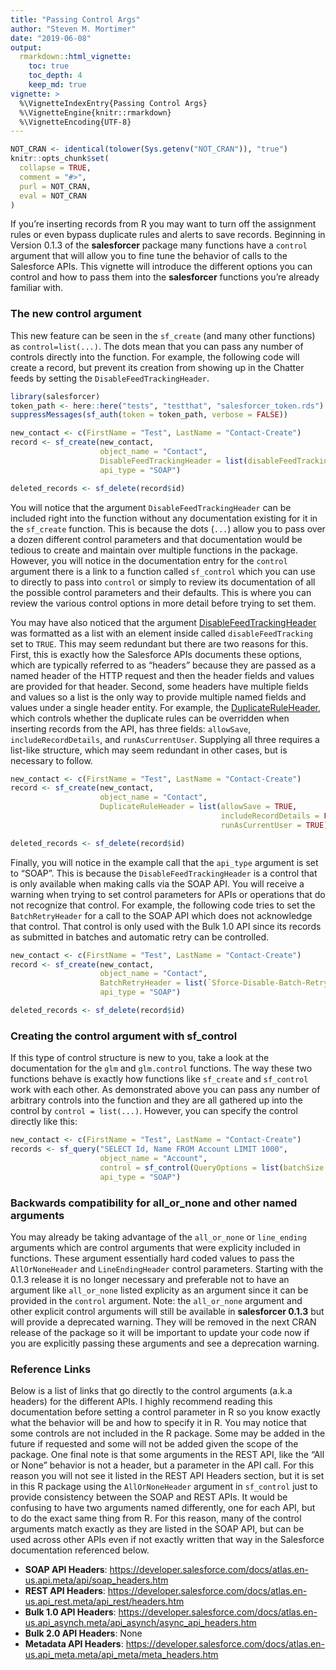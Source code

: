 ```yaml
---
title: "Passing Control Args"
author: "Steven M. Mortimer"
date: "2019-06-08"
output:
  rmarkdown::html_vignette:
    toc: true
    toc_depth: 4
    keep_md: true
vignette: >
  %\VignetteIndexEntry{Passing Control Args}
  %\VignetteEngine{knitr::rmarkdown}
  %\VignetteEncoding{UTF-8}
---
```


```r
NOT_CRAN <- identical(tolower(Sys.getenv("NOT_CRAN")), "true")
knitr::opts_chunk$set(
  collapse = TRUE,
  comment = "#>",
  purl = NOT_CRAN,
  eval = NOT_CRAN
)
```

If you're inserting records from R you may want to turn off the assignment rules 
or even bypass duplicate rules and alerts to save records. Beginning in Version 0.1.3 of 
the **salesforcer** package many functions have a `control` argument that will allow 
you to fine tune the behavior of calls to the Salesforce APIs. This vignette will 
introduce the different options you can control and how to pass them into the **salesforcer** 
functions you're already familiar with.

### The new control argument

This new feature can be seen in the `sf_create` (and many other functions) as 
`control=list(...)`. The dots mean that you can pass any number of controls directly 
into the function. For example, the following code will create a record, but prevent 
its creation from showing up in the Chatter feeds by setting the `DisableFeedTrackingHeader`. 

```r
library(salesforcer)
token_path <- here::here("tests", "testthat", "salesforcer_token.rds")
suppressMessages(sf_auth(token = token_path, verbose = FALSE))
```

```r
new_contact <- c(FirstName = "Test", LastName = "Contact-Create")
record <- sf_create(new_contact,
                    object_name = "Contact",
                    DisableFeedTrackingHeader = list(disableFeedTracking = TRUE), 
                    api_type = "SOAP")
```

```r
deleted_records <- sf_delete(record$id)
```

You will notice that the argument `DisableFeedTrackingHeader` can be included right into 
the function without any documentation existing for it in the `sf_create` function. 
This is because the dots (`...`) allow you to pass over a dozen different control 
parameters and that documentation would be tedious to create and maintain over multiple 
functions in the package. However, you will notice in the documentation entry for 
the `control` argument there is a link to a function called `sf_control` which you 
can use to directly to pass into `control` or simply to review its documentation of all the 
possible control parameters and their defaults. This is where you can review the various 
control options in more detail before trying to set them.

You may have also noticed that the argument <a href="https://developer.salesforce.com/docs/atlas.en-us.api.meta/api/sforce_api_header_disablefeedtracking.htm" target="_blank">DisableFeedTrackingHeader</a> was formatted 
as a list with an element inside called `disableFeedTracking` set to `TRUE`. This may 
seem redundant but there are two reasons for this. First, this is exactly how the 
Salesforce APIs documents these options, which are typically referred to as "headers" 
because they are passed as a named header of the HTTP request and then the header fields 
and values are provided for that header. Second, some headers have multiple fields and values 
so a list is the only way to provide multiple named fields and values under a single header entity. 
For example, the <a href="https://developer.salesforce.com/docs/atlas.en-us.api.meta/api/sforce_api_header_duplicateruleheader.htm" target="_blank">DuplicateRuleHeader</a>, which controls whether 
the duplicate rules can be overridden when inserting records from the API, has three 
fields: `allowSave`, `includeRecordDetails`, and `runAsCurrentUser`. Supplying all 
three requires a list-like structure, which may seem redundant in other cases, but is 
necessary to follow.

```r
new_contact <- c(FirstName = "Test", LastName = "Contact-Create")
record <- sf_create(new_contact,
                    object_name = "Contact",
                    DuplicateRuleHeader = list(allowSave = TRUE, 
                                               includeRecordDetails = FALSE, 
                                               runAsCurrentUser = TRUE))
```

```r
deleted_records <- sf_delete(record$id)
```

Finally, you will notice in the example call that the `api_type` argument is set to "SOAP". 
This is because the `DisableFeedTrackingHeader` is a control that is only available when 
making calls via the SOAP API. You will receive a warning when trying to set control 
parameters for APIs or operations that do not recognize that control. For example, 
the following code tries to set the `BatchRetryHeader` for a call to the SOAP 
API which does not acknowledge that control. That control is only used with the Bulk 
1.0 API since its records as submitted in batches and automatic retry can be controlled.

```r
new_contact <- c(FirstName = "Test", LastName = "Contact-Create")
record <- sf_create(new_contact,
                    object_name = "Contact",
                    BatchRetryHeader = list(`Sforce-Disable-Batch-Retry` = FALSE), 
                    api_type = "SOAP")
```

```r
deleted_records <- sf_delete(record$id)
```

### Creating the control argument with sf_control

If this type of control structure is new to you, take a look at the documentation for 
the `glm` and `glm.control` functions. The way these two functions behave is exactly how 
functions like `sf_create` and `sf_control` work with each other. As demonstrated above 
you can pass any number of arbitrary controls into the function and they are all 
gathered up into the control by `control = list(...)`. However, you can specify the 
control directly like this: 

```r
new_contact <- c(FirstName = "Test", LastName = "Contact-Create")
records <- sf_query("SELECT Id, Name FROM Account LIMIT 1000",
                    object_name = "Account",
                    control = sf_control(QueryOptions = list(batchSize = 100)), 
                    api_type = "SOAP")
```

### Backwards compatibility for all_or_none and other named arguments

You may already be taking advantage of the `all_or_none` or `line_ending` arguments 
which are control arguments that were explicity included in functions. These argument 
essentially hard coded values to pass the `AllOrNoneHeader` and `LineEndingHeader` 
control parameters. Starting with the 0.1.3 release it is no longer necessary and 
preferable not to have an argument like `all_or_none` listed explicity as an argument 
since it can be provided in the `control` argument. Note: the `all_or_none` argument 
and other explicit control arguments will still be available in **salesforcer 0.1.3** 
but will provide a deprecated warning. They will be removed in the next CRAN release 
of the package so it will be important to update your code now if you are explicitly 
passing these arguments and see a deprecation warning.
  
### Reference Links

Below is a list of links that go directly to the control arguments (a.k.a headers) 
for the different APIs. I highly recommend reading this documentation before setting 
a control parameter in R so you know exactly what the behavior will be and how to 
specify it in R. You may notice that some controls are not included in the R package. 
Some may be added in the future if requested and some will not be added given the 
scope of the package. One final note is that some arguments in the REST API, like the 
"All or None" behavior is not a header, but a parameter in the API call. For this reason 
you will not see it listed in the REST API Headers section, but it is set in this R package 
using the `AllOrNoneHeader` argument in `sf_control` just to provide consistency between 
the SOAP and REST APIs. It would be confusing to have two arguments named differently, 
one for each API, but to do the exact same thing from R. For this reason, many of the 
control arguments match exactly as they are listed in the SOAP API, but can be used 
across other APIs even if not exactly written that way in the Salesforce documentation 
referenced below.

 * **SOAP API Headers**: <a href="https://developer.salesforce.com/docs/atlas.en-us.api.meta/api/soap_headers.htm" target="_blank">https://developer.salesforce.com/docs/atlas.en-us.api.meta/api/soap_headers.htm</a>
 * **REST API Headers**: <a href="https://developer.salesforce.com/docs/atlas.en-us.api_rest.meta/api_rest/headers.htm" target="_blank">https://developer.salesforce.com/docs/atlas.en-us.api_rest.meta/api_rest/headers.htm</a>
 * **Bulk 1.0 API Headers**: <a href="https://developer.salesforce.com/docs/atlas.en-us.api_asynch.meta/api_asynch/async_api_headers.htm" target="_blank">https://developer.salesforce.com/docs/atlas.en-us.api_asynch.meta/api_asynch/async_api_headers.htm</a>
 * **Bulk 2.0 API Headers**: None
 * **Metadata API Headers**: <a href="https://developer.salesforce.com/docs/atlas.en-us.api_meta.meta/api_meta/meta_headers.htm" target="_blank">https://developer.salesforce.com/docs/atlas.en-us.api_meta.meta/api_meta/meta_headers.htm</a>
